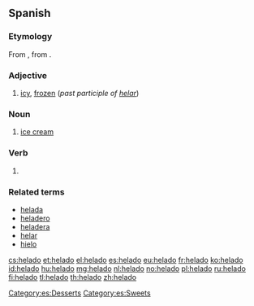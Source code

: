 ==Spanish==

===Etymology===
From {{term|helar}}, from {{etyl|la|es}} {{term|gelare|lang=la}}.

===Adjective===
{{es-adj|f=helada}}

# [[icy]], [[frozen]] (''past participle of [[helar]]'')

===Noun===
{{es-noun|m}}

# [[ice cream]]

===Verb===
{{es-past participle|helad|helar}}
 
# {{es-verb form of|ending=ar|mood=participle|[[helar]]}}

===Related terms===
* [[helada]]
* [[heladero]]
* [[heladera]]
* [[helar]]
* [[hielo]]

[[Category:es:Desserts]]
[[Category:es:Sweets]]

[[cs:helado]]
[[et:helado]]
[[el:helado]]
[[es:helado]]
[[eu:helado]]
[[fr:helado]]
[[ko:helado]]
[[id:helado]]
[[hu:helado]]
[[mg:helado]]
[[nl:helado]]
[[no:helado]]
[[pl:helado]]
[[ru:helado]]
[[fi:helado]]
[[tl:helado]]
[[th:helado]]
[[zh:helado]]